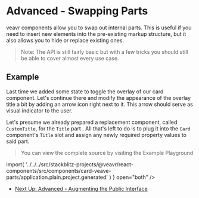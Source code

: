 

# Advanced - Swapping Parts

veavr components allow you to swap out internal parts. This is useful if you need to insert new elements into the pre-existing markup structure, but it also allows you to hide or replace existing ones.

> Note: The API is still fairly basic but with a few tricks you should still be able to cover almost every use case.

## Example

Last time we added some state to toggle the overlay of our card component. Let's continue there and modify the appearance of the overlay title a bit by adding an arrow icon right next to it. This arrow should serve as visual indicator to the user.

Let's presume we already prepared a replacement component, called `CustomTitle`, for the `Title` part . All that's left to do is to plug it into the `Card` component's `Title` slot and assign any newly required property values to said part.

> You can view the complete source by visiting the Example Playground

<SourceCode code={ComponentSourceCode} />
<Canvas of={Stories.CardStory} />
<LiveCodePlaygroundButton
  module={() =>
    import(
      '../../../src/stackblitz-projects/@veavr/react-components/src/components/card-veave-parts/application.plain.project.generated'
    )
  }
  open="both"
/>

- [Next Up: Advanced - Augmenting the Public Interface](?path=/docs/react-advanced-component-modification-augmenting-the-public-interface--docs)
